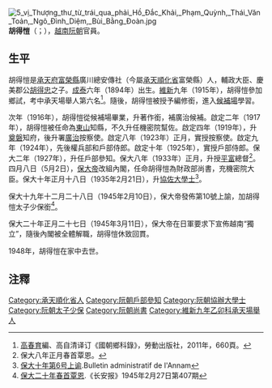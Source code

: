 [[File:5_vị_Thượng_thư_từ_trái_qua_phải_Hồ_Đắc_Khải,_Phạm_Quỳnh,_Thái_Văn_Toản,_Ngô_Đình_Diệm,_Bùi_Bằng_Đoàn.jpg|thumb]]
'''胡得愷'''（{{vie|v='''Hồ Đắc Khải'''|hn=胡得愷}}；{{bd|1894年||1948年||catIdx=H胡}}），[[越南|越南]][[阮朝|阮朝]]官員。

==生平==
胡得愷是[[承天府_(越南)|承天府]][[富榮縣|富榮縣]]廣川總安傳社（今屬[[承天順化省|承天順化省]]富榮縣）人，輔政大臣、慶美郡公[[胡得忠|胡得忠]]之子。[[成泰|成泰]]六年（1894年）出生。[[維新_(阮朝)|維新]]九年（1915年），胡得愷參加鄉試，考中承天場舉人第六名<ref>[[高春育|高春育]]編、高自清译订《國朝鄉科錄》，勞動出版社，2011年，660頁。</ref>。隨後，胡得愷被授予編修銜，進入[[候補場|候補場]]學習。

次年（1916年），胡得愷從候補場畢業，升著作銜，補廣治候補。啟定二年（1917年），胡得愷被任命為[[東山縣|東山]]知縣，不久升任機密院幫佐。啟定四年（1919年），升[[奠磐府|奠磐]]知府，後升署[[廣治省|廣治]]按察使。啟定八年（1923年）正月，實授按察使。啟定九年（1924年），先後權兵部和戶部侍郎。啟定十年（1925年），實授戶部侍郎。保大二年（1927年），升任戶部參知。保大八年（1933年）正月，升授[[平定省|平]][[富安省|富]]總督<ref>保大八年正月春首覃恩。</ref>。四月八日（5月2日），[[保大帝|保大帝]]改組內閣，任命胡得愷為財政部尚書，充機密院大臣。保大十年正月十八日（1935年2月21日），升[[協佐大學士|協佐大學士]]<ref>[http://gallica.bnf.fr/ark:/12148/bpt6k61515656/f23.image 保大十年第6号上谕].Bulletin administratif de l'Annam</ref>。

保大十九年十二月二十八日（1945年2月10日），保大帝發佈第10號上諭，加胡得愷太子少保銜<ref>[http://baochi.nlv.gov.vn/baochi/cgi-bin/baochi?a=d&d=WJMY19450227.2.11 保大二十年春首覃恩].《长安报》1945年2月27日第407期</ref>。

保大二十年正月二十七日（1945年3月11日），保大帝在日軍要求下宣佈越南“獨立”，隨後內閣被全體解職，胡得愷休致回貫。

1948年，胡得愷在家中去世。

==注釋==
{{reflist}}

[[Category:承天順化省人|Category:承天順化省人]]
[[Category:阮朝戶部參知|Category:阮朝戶部參知]]
[[Category:阮朝協辦大學士|Category:阮朝協辦大學士]]
[[Category:阮朝太子少保|Category:阮朝太子少保]]
[[Category:阮朝尚書|Category:阮朝尚書]]
[[Category:維新九年乙卯科承天場舉人|Category:維新九年乙卯科承天場舉人]]